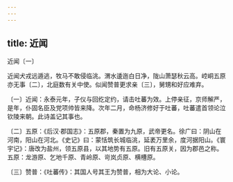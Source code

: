```yaml
---
---
---
```

title: 近闻
---



近闻〔一〕


近闻犬戎远遁逃，牧马不敢侵临洮。渭水逶迤白日净，陇山萧瑟秋云高。崆峒五原亦无事〔二〕，北庭数有关中使。似闻赞普更求亲〔三〕，舅甥和好应难弃。

〔一〕近闻：永泰元年，子仪与回纥定约，请击吐蕃为效。上停亲征，京师解严，是年，仆固名臣及党项帅皆来降。次年二月，命杨济修好于吐蕃，吐蕃遣首领论泣钦陵来朝。此诗盖记其事也。

〔二〕五原：《后汉·郡国志》：五原郡，秦置为九原，武帝更名。徐广曰：阴山在河南，阳山在河北。《史记》曰：蒙恬筑长城临洮，延袤万里余，度河据阳山。《寰宇记》：唐改为盐州，领五原县，以其地势有五原。旧有五原关，因为郡邑之称。五原：龙游原、乞地千原、青岭原、岢岚贞原、横槽原。

〔三〕赞普：《吐蕃传》：其国人号其王为赞普，相为大论、小论。